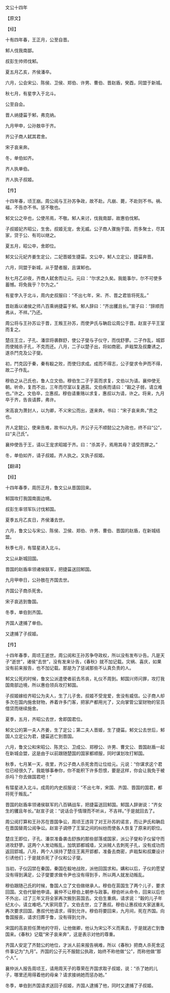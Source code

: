 

文公十四年

【原文】

【经】

十有四年春，王正月，公至自晋。

邾人伐我南鄙。

叔彭生帅师伐邾。

夏五月乙亥，齐侯潘卒。

六月，公会宋公、陈侯、卫侯、郑伯、许男、曹伯、晋赵盾，癸酉，同盟于新城。

秋七月，有星孛入于北斗。

公至自会。

晋人纳捷菑于邾，弗克纳。

九月甲申，公孙敖卒于齐。

齐公子商人弑其君舍。

宋子哀来奔。

冬，单伯如齐。

齐人执单伯。

齐人执子叔姬。

【传】

十四年春，顷王崩。周公阅与王孙苏争政，故不赴。凡崩、薨，不赴则不书。祸、福，不告亦不书。惩不敬也。

邾文公之卒也，公使吊焉，不敬。邾人来讨，伐我南鄙，故惠伯伐邾。

子叔姬妃齐昭公，生舍。叔姬无宠，舍无威。公子商人骤施于国，而多聚士，尽其家，贷于公、有司以继之。

夏五月，昭公卒，舍即位。

邾文公元妃齐姜生定公，二妃晋姬生捷菑。文公卒，邾人立定公，捷菑奔晋。

六月，同盟于新城，从于楚者服，且谋邾也。

秋七月乙卯夜，齐商人弑舍而让元。元曰：“尔求之久矣。我能事尔，尔不可使多蓄憾。将免我乎？尔为之。”

有星孛入于北斗，周内史叔服曰：“不出七年，宋、齐、晋之君皆将死乱。”

晋赵盾以诸侯之师八百乘纳捷菑于邾。邾人辞曰：“齐出貜且长。”宣子曰：“辞顺而弗从，不祥。”乃还。

周公将与王孙苏讼于晋，王叛王孙苏，而使尹氏与聃启讼周公于晋。赵宣子平王室而复之。

楚庄王立，子孔、潘崇将袭群舒，使公子燮与子仪守，而伐舒蓼。二子作乱，城郢而使贼杀子孔，不克而还。八月，二子以楚子出，将如商密。庐戢棃及叔麇诱之，遂杀鬥克及公子燮。

初，鬥克囚于秦，秦有殽之败，而使归求成。成而不得志，公子燮求令尹而不得，故二子作乱。

穆伯之从己氏也，鲁人立文伯。穆伯生二子于莒而求复，文伯以为请。襄仲使无朝。听命，复而不出，三年而尽室以复適莒。文伯疾而请曰：“穀之子弱，请立难也。”许之。文伯卒，立惠叔。穆伯请重赂以求复，惠叔以为请，许之。将来，九月卒于齐，告丧请葬，弗许。

宋高哀为萧封人，以为卿，不义宋公而出，遂来奔。书曰：“宋子哀来奔。”贵之也。

齐人定懿公，使来告难，故书以九月。齐公子元不顺懿公之为政也，终不曰“公”，曰“夫己氏”。

襄仲使告于王，请以王宠求昭姬于齐。曰：“杀其子，焉用其母？请受而罪之。”

冬，单伯如齐，请子叔姬。齐人执之。又执子叔姬。

【翻译】

【经】

十四年春季，周历正月，鲁文公从晋国回来。

邾国攻打我国南面边境。

叔彭生率领军队讨伐邾国。

夏季五月乙亥日，齐侯潘去世。

六月，鲁文公与宋公、陈侯、卫侯、郑伯、许男、曹伯、晋国的赵盾，在新城结盟。

秋季七月，有彗星进入北斗。

文公从新城回国。

晋国的赵盾率领诸侯联军，把捷菑送回邾国。

九月甲申日，公孙敖在齐国去世。

齐国公子商杀死舍。

宋子哀逃到鲁国。

冬季，单伯到齐国。

齐国人逮捕了单伯。

又逮捕了子叔姬。

【传】

十四年春季，周顷王逝世。周公阅和王孙苏争夺政权，所以没有发布讣告。凡是天子“逝世”，诸侯“去世”，没有发来讣告，《春秋》就不加记载。灾祸、喜庆，如果没有前来报告，也不加记载。那是为了惩诫那些不认真负责的人。

邾文公死的时候，鲁文公派遣使者前去吊丧，礼仪不周到。邾国兴师问罪，攻打我国南部边境，所以惠伯领兵攻打邾国。

子叔姬嫁给齐昭公为夫人，生了儿子舍。叔姬不受宠爱，舍没有威信。公子商人却多次在国内施舍财物，养着许多门客，把家产都用光了，又向掌管公室财物的官员借贷而继续施舍。

夏季，五月，齐昭公去世，舍即国君位。

邾文公的第一夫人齐姜，生了定公；第二夫人晋姬，生了捷菑。邾文公去世后，邾国人立定公为君，捷菑逃亡到晋国。

六月，鲁文公和宋昭公、陈灵公、卫成公、郑穆公、许男、曹文公、晋国赵盾一起在新城会盟，这是由于以前跟随楚国的国家都顺服，同时谋划攻打邾国。

秋季，七月某一天，夜里，齐公子商人杀死舍而让位给元。元说：“你谋求这个君位已经很久了。我能够事奉你，你不能积下许多怨恨，要是这样，你会让我免于被杀吗？你去做国君吧！”

有彗星进入北斗。成周的内史叔服说：“不出七年，宋国、齐国、晋国的国君，都将死于叛乱。”

晋国的赵盾率领诸侯联军的八百辆战车，把捷菑送回邾国。邾国人辞谢说：“齐女生的貜且年长。”赵宣子说：“说话合于情理而不听从，不吉祥。”于是就回去了。

周公阅打算和王孙苏在晋国争讼，周顷王违背了对王孙苏的诺言，而让尹氏和聃启在晋国替周公阅争讼。赵宣子调停了王室之间的纠纷而使各人恢复了原来的职位。

楚庄王即位，子孔、潘崇准备袭击舒族的那些部落或国家，派公子燮和子仪留守而进攻舒蓼。这两个人发动叛乱，加筑郢都城墙，又派贼人去刺死子孔，没有成功而返回郢城。八月，两个人挟持了楚庄王离开郢都，准备去商密，庐戢梨和叔麇设计引诱他们；于是就杀死了子仪和公子燮。

当初，子仪囚禁在秦国，秦国在殽地战败，派他回国求和。媾和以后，子仪的愿望没有得到满足，公子燮要求做令尹也没有得到手，所以两人就发动叛乱。

穆伯跟随己氏的时候，鲁国人立了文伯做继承人。穆伯在莒国生了两个儿子，要求回国。文伯代替他申请。襄仲不让穆伯上朝参与政事。穆伯听从命令，回来以后也不外出，过了三年又将全家再次搬到莒国去。文伯生重病，请求说：“穀的儿子年纪太小，请立难吧。”大家同意了。文伯去世，立了惠叔。穆伯让惠叔给大家送重礼再次要求回国，惠叔代他请求，得到允许。穆伯将要回来，九月间，死在齐国。向鲁国报丧，请求归葬于鲁，没有得到允许。

宋国的高哀担任萧地的守将，让他做卿，他认为宋公不义而离去，于是就逃亡到鲁国来。《春秋》记载“宋子哀来奔”，这是表示对他的尊重。

齐国人安定了齐懿公的地位，才派人前来报告祸难，所以《春秋》把商人杀死舍这件事记为“九月”。齐国的公子元不服懿公执政，始终不称他做“公”，而称他做“那个人”。

襄仲派人报告周顷王，请用周天子的尊荣在齐国求取子叔姬，说：“杀了她的儿子，哪里还用得着他的母亲？请求接纳她而惩办她。”

冬季，单伯到齐国请求送回子叔姬，齐国人逮捕了他，同时又逮捕了子叔姬。


